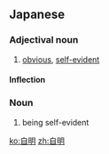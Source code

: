 ==Japanese==
{{ja-kanjitab|じ|めい|yomi=on}}

===Adjectival noun===
{{ja-adj|infl=na|じめい}}

# [[obvious]], [[self-evident]]

====Inflection====
{{ja-na|じめい}}

===Noun===
{{ja-noun|じめい}}

# being self-evident

[[ko:自明]]
[[zh:自明]]